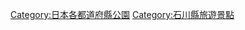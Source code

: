 {{Template:Category:都道府縣|公園}}
{{Commonscat|Parks in Ishikawa prefecture}}
[[Category:日本各都道府縣公園|Category:日本各都道府縣公園]]

[[Category:石川縣旅遊景點|Category:石川縣旅遊景點]]